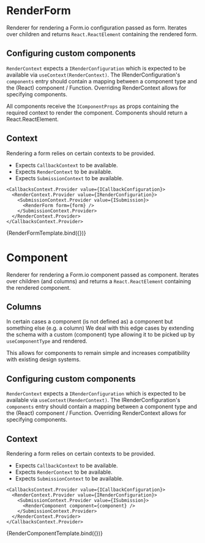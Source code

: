 

<Meta title="Libraries / Renderer" component={RenderForm} />


# RenderForm

Renderer for rendering a Form.io configuration passed as form. Iterates over children and returns
`React.ReactElement` containing the rendered form.

## Configuring custom components

`RenderContext` expects a `IRenderConfiguration` which is expected to be available via
`useContext(RenderContext)`. The IRenderConfiguration's `components` entry should contain a mapping
between a component type and the (React) component / Function. Overriding RenderContext allows for
specifying components.

All components receive the `IComponentProps` as props containing the required context to render the
component. Components should return a React.ReactElement.

## Context

Rendering a form relies on certain contexts to be provided.

- Expects `CallbackContext` to be available.
- Expects `RenderContext` to be available.
- Expects `SubmissionContext` to be available.

```tsx
<CallbacksContext.Provider value={ICallbackConfiguration}>
  <RenderContext.Provider value={IRenderConfiguration}>
    <SubmissionContext.Provider value={ISubmission}>
      <RenderForm form={form} />
    </SubmissionContext.Provider>
  </RenderContext.Provider>
</CallbacksContext.Provider>
```

<Canvas>
  <Story name="RenderForm" args={{form: {display: 'form', components: FORMIO_EXAMPLE}}}>
    {RenderFormTemplate.bind({})}
  </Story>
</Canvas>

<ArgsTable of={RenderForm} />


# Component

Renderer for rendering a Form.io component passed as component. Iterates over children (and columns)
and returns a `React.ReactElement` containing the rendered component.

## Columns

In certain cases a component (is not defined as) a component but something else (e.g. a column) We
deal with this edge cases by extending the schema with a custom (component) type allowing it to be
picked up by `useComponentType` and rendered.

This allows for components to remain simple and increases compatibility with existing design
systems.

## Configuring custom components

`RenderContext` expects a `IRenderConfiguration` which is expected to be available via
`useContext(RenderContext)`. The IRenderConfiguration's `components` entry should contain a mapping
between a component type and the (React) component / Function. Overriding RenderContext allows for
specifying components.

## Context

Rendering a form relies on certain contexts to be provided.

- Expects `CallbackContext` to be available.
- Expects `RenderContext` to be available.
- Expects `SubmissionContext` to be available.

```tsx
<CallbacksContext.Provider value={ICallbackConfiguration}>
  <RenderContext.Provider value={IRenderConfiguration}>
    <SubmissionContext.Provider value={ISubmission}>
      <RenderComponent component={component} />
    </SubmissionContext.Provider>
  </RenderContext.Provider>
</CallbacksContext.Provider>
```

<Canvas>
  <Story name="RenderComponent" args={{component: FORMIO_EXAMPLE[0]}}>
    {RenderComponentTemplate.bind({})}
  </Story>
</Canvas>

<ArgsTable of={RenderComponent} />
